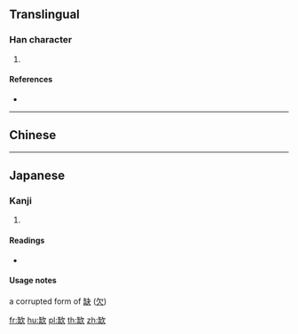 {{character info/new}}
{{also|缺}}
==Translingual==

===Han character===
{{Han char|rn=121|rad=缶|as=04|sn=10|four=|canj=OUNO}}

# {{defn|Han|sort=缶04}}

====References====
* {{Han ref|kx=0945.061|dkj=28121|hdz=52935.111|uh=7F3C|ud=32572}}

----

==Chinese==
{{zh-see|缺|v}}

----

==Japanese==

===Kanji===
{{ja-kanji|grade=|rs=缶04}}

# {{defn|lang=ja|sort=缶04}}

====Readings====
* {{ja-readings|on=[[けつ]] (ketsu)|kun=[[かける]] (kakeru), [[かく]] (kaku)|nanori=}}

====Usage notes====
a corrupted form of [[缺]] ([[欠]])

[[fr:缼]]
[[hu:缼]]
[[pl:缼]]
[[th:缼]]
[[zh:缼]]
